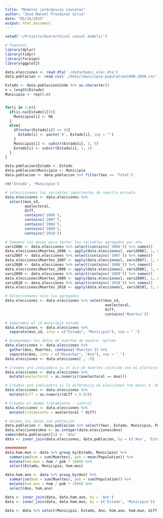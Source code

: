 ```yaml
---
title: "Modelos jerárquicos causales"
author: "José Manuel Proudinat Silva"
date: "05/16/2015"
output: html_document
---
```



```r

setwd('~/Projects/Hierarchical causal models/')

# Paquetes
library(dplyr)
library(tidyr)
library(foreign)
library(ggplot2)

data.elecciones <- read.dta('./data/homic_elec.dta')
data.poblacion <- read.csv('./data//municipio-population1990-2030.csv')

Estado <- data.poblacion$Code %>% as.character()
n = length(Estado)
Municipio <- rep(0,n)


for(i in 1:n){
  if(is.na(Estado[i])){
    Municipio[i] <- NA
  }
  else{
    if(nchar(Estado[i]) == 4){
      Estado[i] <- paste('0', Estado[i], sep = "")
    }
    Municipio[i] <- substr(Estado[i], 3, 5)
    Estado[i] <- substr(Estado[i], 1, 2)
  }
}

data.poblacion$Estado <- Estado 
data.poblacion$Municipio <- Municipio 
data.poblacion <- data.poblacion %>% filter(Sex == 'Total')

rm('Estado', 'Municipio')

# seleccionamos las variables importantes de nuestro estudio
data.elecciones <- data.elecciones %>% 
  select(mun_id, 
         aoelectoral, 
         diff, 
         contains('2006'),
         contains('2007'),
         contains('2008'),
         contains('2009'),
         contains('2010'))

# Sumamos los meses para tenter las variables agregadas por año
vars2006 <- data.elecciones %>% select(contains('2006')) %>% names()
data.elecciones$Muertes_2006 <- apply(data.elecciones[, vars2006], 1, sum)
vars2007 <- data.elecciones %>% select(contains('2007')) %>% names()
data.elecciones$Muertes_2007 <- apply(data.elecciones[, vars2007], 1, sum)
vars2008 <- data.elecciones %>% select(contains('2008')) %>% names()
data.elecciones$Muertes_2008 <- apply(data.elecciones[, vars2008], 1, sum)
vars2009 <- data.elecciones %>% select(contains('2009')) %>% names()
data.elecciones$Muertes_2009 <- apply(data.elecciones[, vars2009], 1, sum)
vars2010 <- data.elecciones %>% select(contains('2010')) %>% names()
data.elecciones$Muertes_2010 <- apply(data.elecciones[, vars2010], 1, sum)

# Seleccionamos solo los agregados
data.elecciones <- data.elecciones %>% select(mun_id,
                                              aoelectoral,
                                              diff,
                                              contains('Muertes'))

# Separamos el id municipio estado
data.elecciones <- data.elecciones %>%
  separate(mun_id, into = c("Estado", "Municipio"), sep = " ")

# Acomodamos los datos de muertes de manera 'optima
data.elecciones <- data.elecciones %>%
  gather(Ano, Muertes, contains('Muertes')) %>%
  separate(Ano, into = c("Desechar", "Ano"), sep = "_")
data.elecciones <- data.elecciones[ , -5]

# Creamos una indicadora si el a;o de muertes coincide con el electoral
data.elecciones <- data.elecciones %>%
  mutate(aoelectoral = as.numeric((aoelectoral == Ano)))

# Creamos una indicadora si la diferencia en elecciones fue menor a .05
data.elecciones <- data.elecciones %>%
  mutate(diff = as.numeric(diff < 0.02))

# Creamos el dummy tratamiento - control
data.elecciones <- data.elecciones %>% 
  mutate(tratamiento = aoelectoral * diff)

# Unimos los datos con poblacion
data.poblacion <- data.poblacion %>% select(Year, Estado, Municipio, Population)
data.elecciones$Ano <- as.integer(data.elecciones$Ano)
names(data.poblacion)[1] <- 'Ano'
data <- inner_join(data.elecciones, data.poblacion, by = c('Ano', 'Estado', 'Municipio'))

##########
data.hom.mun <- data %>% group_by(Estado, Municipio) %>%
  summarise(hom = sum(Muertes), pob = mean(Population)) %>%
  mutate(hom.mun = hom / pob * 1000) %>%
  select(Estado, Municipio, hom.mun)

data.hom.ano <- data %>% group_by(Ano) %>%
  summarise(hom = sum(Muertes), pob = sum(Population)) %>%
  mutate(hom.ano = hom / pob * 1000) %>%
  select(Ano, hom.ano)

data <- inner_join(data, data.hom.ano, by = 'Ano')
data <- inner_join(data, data.hom.mun, by = c('Estado', 'Municipio'))

data <- data %>% select(Municipio, Estado, Ano, hom.ano, hom.mun, diff, Muertes)

```

